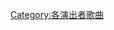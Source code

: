 {{NoteTA
|1=zh-cn:黛米·洛瓦托; zh-tw:黛咪·洛瓦托; zh-hk:迪美·羅法圖;
}}
{{Category explanation|'''[[黛咪·洛瓦托|黛咪·洛瓦托]]'''歌曲，關於黛咪·洛瓦托创作或联合创作的歌曲，請見「[[:Category:黛咪·洛瓦托創作的歌曲|:Category:黛咪·洛瓦托創作的歌曲]]」}}

[[Category:各演出者歌曲|Category:各演出者歌曲]]